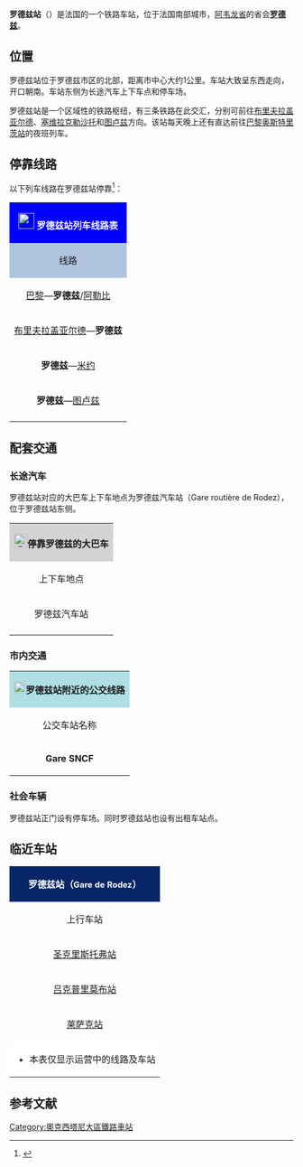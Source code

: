 {{Infobox station
| name          =[[File:Sncf-logo.svg|32x32px]]罗德兹站<br>Gare de Rodez
| type          = [[法国铁路|法国铁路]]
| image = File:Gare SNCF Rodez.JPG
|image_caption = 罗德兹站（2007年）
| address       = {{FRA}}[[阿韦龙省|阿韦龙省]][[罗德兹|罗德兹]]
| latd          = 44
| latm          = 21
| lats          = 43
| latNS         = N
| longd         = 2
| longm         = 34
| longs         = 53
| longEW        = E
| operator = [[File:Sncf-logo.svg|32x32px]]
| coordinates_display = yes
| iso_region    = FR
| line          = 
* [[卡普德纳克－罗德兹铁路|卡普德纳克－罗德兹铁路]]
* {{link-fr|卡斯泰勒诺达理－罗德兹铁路|Ligne de Castelnaudary à Rodez}}
* {{link-fr|塞维拉克－罗德兹铁路|Ligne de Sévérac-le-Château à Rodez}} 
| platform      = 3
| tracks        = 4
| elevation = 540米
| opened        = 1860年11月5日
| rebuilt =
| status = 使用中
| closed        = 
| passengers= 约18万人次<ref>{{Cite web|url=https://ressources.data.sncf.com/explore/dataset/frequentation-gares/?sort=voyageurs_2014&q=rodez|title=Fréquentation en gares|accessdate=2016-11-06|author=SNCF|date=|language=法语|publisher=SNCF Open Data}}</ref>
| pass_year= 2015年
| station_type = 客运车站，兼办货运业务
| connections = 
* 南部-比利牛斯城际客运
* 罗德兹城市公共交通
* 阿韦龙省城际客运
| route_map =
| map_locator   = 
| note =
}}

'''罗德兹站'''（{{lang-fr|Gare de Rodez}}）是法国的一个铁路车站，位于法国南部城市，[[阿韦龙省|阿韦龙省]]的省会'''[[罗德兹|罗德兹]]'''。

==位置==

罗德兹站位于罗德兹市区的北部，距离市中心大约1公里。车站大致呈东西走向，开口朝南。车站东侧为长途汽车上下车点和停车场。

罗德兹站是一个区域性的铁路枢纽，有三条铁路在此交汇，分别可前往[[布里夫拉盖亚尔德|布里夫拉盖亚尔德]]、[[塞维拉克勒沙托|塞维拉克勒沙托]]和[[图卢兹|图卢兹]]方向。该站每天晚上还有直达前往[[巴黎奥斯特里茨站|巴黎奥斯特里茨站]]的夜班列车。

== 停靠线路 ==

{{动态列表|最后更新时间：2016年6月15日。本章节内容仅供参考，不排除因施工或罢工而引发的临时性变更。欢迎修正和补充}}

以下列车线路在罗德兹站停靠<ref>{{Cite web|url=http://www.sncf.com/fr/gare/horaires/rodez|title=罗德兹站实时列车时刻表|accessdate=|author=SNCF|date=|language=法语|publisher=SNCF|archiveurl=https://web.archive.org/web/20160614063159/http://www.sncf.com/fr/gare/horaires/rodez|archivedate=2016-06-14|deadurl=yes}}</ref>：

{| class="wikitable mw-collapsible" 
|colspan="5" style="background:#0000FF" align="center" |[[File:Sncf-logo.svg|28x28px]] <font color=#FFFFFF>'''罗德兹站列车线路表'''</font>
|-
!style="background:#B0C4DE"| 线路
!style="background:#B0C4DE"|车种
!style="background:#B0C4DE"|上一站
!style="background:#B0C4DE"|下一站
!style="background:#B0C4DE"|大致运行频率{{noteTag|name=noteA}}
|-
|[[巴黎奥斯特里茨站|巴黎]]—'''罗德兹'''/[[阿勒比城站|阿勒比]]
| rowspan="1" align="center" |'''INTERCITÉS'''
'''de nuit'''
|[[圣克里斯托弗站|圣克里斯托弗]]
|（终点）/[[卡尔莫站|卡尔莫]]
|每天1趟{{noteTag|name=noteB}}
|-
|[[布里夫拉盖亚尔德站|布里夫拉盖亚尔德]]—'''罗德兹'''
| rowspan="3" align="center"|[[File:Logo_TER.svg|37x37px]]
|[[圣克里斯托弗站|圣克里斯托弗]]
|（终点）
|每天6趟左右
|-
|'''罗德兹'''—[[米约站|米约]]
|（起点）
|[[莱萨克站|莱萨克]]
|每天3趟左右
|-
|'''罗德兹'''—[[图卢兹马塔比奥站|图卢兹]]
|（起点）
|[[吕克普里莫布站|吕克普里莫布]]
|每天8趟左右
|-
|colspan="5" style="background:#FFFFFF"|{{noteFoot|1=
{{noteTag|name=noteA|1=在本栏中，往返1次为"1趟"；除特别标明外，其数据仅工作日有效，周末及节假日列车数量可能会减少}}
{{noteTag|name=noteB|1=每周六早上终到[[阿勒比城站|阿勒比]]，每周日晚上由[[阿勒比城站|阿勒比]]始发，其余时段均为"巴黎—罗德兹"}}
}}
|}

==配套交通==

===长途汽车===

罗德兹站对应的大巴车上下车地点为罗德兹汽车站（Gare routière de Rodez），位于罗德兹站东侧。

{| class="wikitable mw-collapsible" 
|colspan="3" align="center" style="background:#D3D3D3" |[[File:BSicon_BUS.svg|24x24px]]'''停靠罗德兹的大巴车'''
|-
!align="center" |上下车地点
!align="center" |运营单位
!align="center" |主要目的地{{noteTag|name=noteA}}
|-
| rowspan="3" align="center" |罗德兹汽车站
|align="center" |南部-比利牛斯城际客运<br>Car Midi-Pyrénée
|[[鲁埃格自由城_(阿韦龙省)|鲁埃格自由城]]、[[卡奥尔站|卡奥尔]]、[[蒙托邦波旁城站|蒙托邦]]{{noteTag|name=noteB}}{{noteTag|name=noteC}}
|-
|align="center" |[https://web.archive.org/web/20160616160958/http://transports.aveyron.fr/content/lignes-r%C3%A9guli%C3%A8res-de-transport 阿韦龙省城际客运]
|[[拉吉奥尔|拉吉奥尔]]、[[代卡泽维尔|德卡兹城]]、[[圣热涅多勒|圣热涅多勒]]、[[圣阿非克|圣阿非克]]、[[雷基斯塔|雷基斯塔]]、[[里耶于佩鲁_(阿韦龙省)|里厄佩鲁]]、[[诺塞尔_(阿韦龙省)|诺塞勒]]{{noteTag|name=noteC}}
|-
|align="center" |[[SNCF|SNCF]]
|[[米约|米约]]<br>（''当某条铁路线施工或罢工时，SNCF可能也会提供途径该线路沿途站点的大巴车''{{noteTag|name=noteB}}）
|-
|colspan="3" style="background:#FFFFFF"|{{noteFoot|1=
{{noteTag|name=noteA|1=本栏不包括可以联程中转前往的目的地}}
{{noteTag|name=noteB|1=其车票可与SNCF的同线路车票通用}}
{{noteTag|name=noteC|1=部分城际客运线路仅周一至五开行}}
}}
|}

===市内交通===

{| class="wikitable mw-collapsible" 
|colspan="3" align="center" style="background:#AFDFE4"|[[File:Bus-logo.svg|21x21px]]'''罗德兹站附近的公交线路'''
|-
!align="center" |公交车站名称
!align="center" |位置
!align="center" |停靠线路<ref>{{Cite web|url=http://www.agglobus.rodezagglo.fr/files/lignes/PLAN%20DEPLIANT.pdf|title=罗德兹市区公交线路地图查询|accessdate=2016-06-15|author=罗德兹城市公共交通公司|date=|language=法语|publisher=|archive-url=https://web.archive.org/web/20160827042936/http://www.agglobus.rodezagglo.fr/files/lignes/PLAN%20DEPLIANT.pdf|archive-date=2016-08-27|dead-url=yes}}</ref>
|-
|'''Gare SNCF'''
|罗德兹站正门
|
*周一至六：C线、D线、F线和S线（夜班线）
*周日及节假日：Dim线
|}

===社会车辆===

罗德兹站正门设有停车场。同时罗德兹站也设有出租车站点。

==临近车站==

{|class="wikitable mw-collapsible" style="margin: 0 auto; width:42em;"
|colspan="3" style="background:#082567" align="center"|<font color=#FFFFFF>'''罗德兹站（<span style="font-size:11pt;">Gare de Rodez</span>）'''</font>
|-
!上行车站
!线路
!下行车站
|-
|align="center" |[[圣克里斯托弗站|圣克里斯托弗站]]
|align="center" |'''[[卡普德纳克－罗德兹铁路|卡普德纳克－罗德兹铁路]]'''
|align="center" |（终点）
|-
|align="center" |[[吕克普里莫布站|吕克普里莫布站]]
|align="center" |'''{{link-fr|卡斯泰勒诺达理－罗德兹铁路|Ligne de Castelnaudary à Rodez}}'''{{noteTag|name=noteA}}
|align="center" |（终点）
|-
|align="center" |[[莱萨克站|莱萨克站]]
|align="center" |'''{{link-fr|塞维拉克－罗德兹铁路|Ligne de Sévérac-le-Château à Rodez}}'''{{noteTag|name=noteA}}
|align="center" |（终点）
|-
|colspan="5" style="background:#FFFFFF"|
*本表仅显示运营中的线路及车站
{{noteFoot|1=
{{noteTag|name=noteA|1=由于[[卡斯泰勒诺达理－罗德兹铁路|卡斯泰勒诺达理－罗德兹铁路]]和[[塞维拉克－罗德兹铁路|塞维拉克－罗德兹铁路]]历史上均由南方铁路公司修建和运营，而现在的法国铁路系统则均以巴黎作为铁路零点来计算。因此这两条铁路上下行方向和今天的列车实际行驶方向完全相反：事实上，现有的罗德兹站始发途径这两条线路的列车均为下行。}}
}}
|}

== 参考文献 ==
{{Reflist}}

{{法国主要火车站列表}}

[[Category:奧克西塔尼大區鐵路車站|Category:奧克西塔尼大區鐵路車站]]